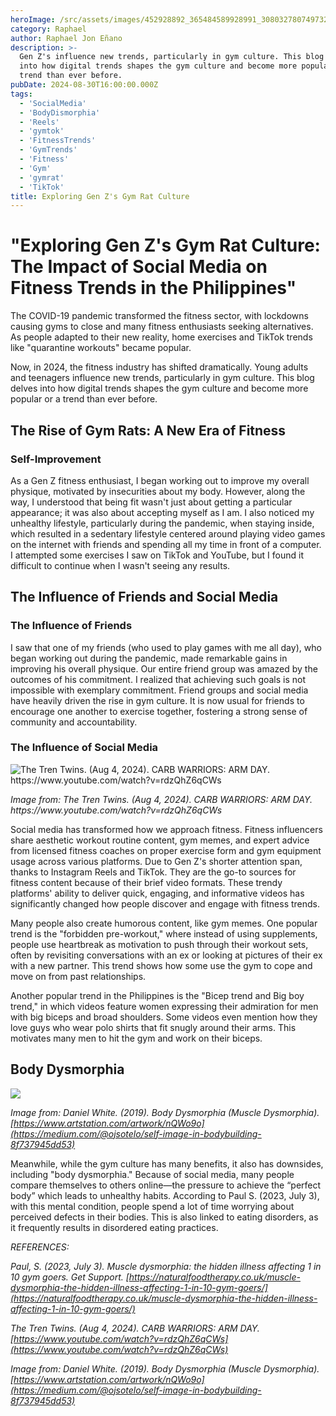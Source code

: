 ```yaml
---
heroImage: /src/assets/images/452928892_365484589928991_3080327807497328662_n.jpg
category: Raphael
author: Raphael Jon Eñano
description: >-
  Gen Z's influence new trends, particularly in gym culture. This blog delves
  into how digital trends shapes the gym culture and become more popular or a
  trend than ever before.
pubDate: 2024-08-30T16:00:00.000Z
tags:
  - 'SocialMedia'
  - 'BodyDismorphia'
  - 'Reels'
  - 'gymtok'
  - 'FitnessTrends'
  - 'GymTrends'
  - 'Fitness'
  - 'Gym'
  - 'gymrat'
  - 'TikTok'
title: Exploring Gen Z's Gym Rat Culture
---
```


# **"Exploring Gen Z's Gym Rat Culture: The Impact of Social Media on Fitness Trends in the Philippines"**

The COVID-19 pandemic transformed the fitness sector, with lockdowns causing gyms to close and many fitness enthusiasts seeking alternatives. As people adapted to their new reality, home exercises and TikTok trends like "quarantine workouts" became popular.

Now, in 2024, the fitness industry has shifted dramatically. Young adults and teenagers influence new trends, particularly in gym culture. This blog delves into how digital trends shapes the gym culture and become more popular or a trend than ever before.

## The Rise of Gym Rats: A New Era of Fitness

### Self-Improvement

As a Gen Z fitness enthusiast, I began working out to improve my overall physique, motivated by insecurities about my body. However, along the way, I understood that being fit wasn't just about getting a particular appearance; it was also about accepting myself as I am. I also noticed my unhealthy lifestyle, particularly during the pandemic, when staying inside, which resulted in a sedentary lifestyle centered around playing video games on the internet with friends and spending all my time in front of a computer. I attempted some exercises I saw on TikTok and YouTube, but I found it difficult to continue when I wasn't seeing any results.

## The Influence of Friends and Social Media

### The Influence of Friends

I saw that one of my friends (who used to play games with me all day), who began working out during the pandemic, made remarkable gains in improving his overall physique. Our entire friend group was amazed by the outcomes of his commitment. I realized that achieving such goals is not impossible with exemplary commitment. Friend groups and social media have heavily driven the rise in gym culture. It is now usual for friends to encourage one another to exercise together, fostering a strong sense of community and accountability.

### The Influence of Social Media

![](</src/assets/images/CARB WARRIORS ARM DAY.png> 'The Tren Twins. (Aug 4, 2024). CARB WARRIORS: ARM DAY. https://www.youtube.com/watch?v=rdzQhZ6qCWs')

_Image from: The Tren Twins. (Aug 4, 2024). CARB WARRIORS: ARM DAY. https\://www\.youtube.com/watch?v=rdzQhZ6qCWs_

Social media has transformed how we approach fitness. Fitness influencers share aesthetic workout routine content, gym memes, and expert advice from licensed fitness coaches on proper exercise form and gym equipment usage across various platforms. Due to Gen Z's shorter attention span, thanks to Instagram Reels and TikTok. They are the go-to sources for fitness content because of their brief video formats. These trendy platforms' ability to deliver quick, engaging, and informative videos has significantly changed how people discover and engage with fitness trends.

Many people also create humorous content, like gym memes. One popular trend is the "forbidden pre-workout," where instead of using supplements, people use heartbreak as motivation to push through their workout sets, often by revisiting conversations with an ex or looking at pictures of their ex with a new partner. This trend shows how some use the gym to cope and move on from past relationships.

Another popular trend in the Philippines is the "Bicep trend and Big boy trend," in which videos feature women expressing their admiration for men with big biceps and broad shoulders. Some videos even mention how they love guys who wear polo shirts that fit snugly around their arms. This motivates many men to hit the gym and work on their biceps.

## Body Dysmorphia

![](/src/assets/images/daniel-white-bodydysmorphiavfinal.jpg)

_Image from: Daniel White. (2019). Body Dysmorphia (Muscle Dysmorphia). [https://www.artstation.com/artwork/nQWo9o](https://medium.com/@ojsotelo/self-image-in-bodybuilding-8f737945dd53)_

Meanwhile, while the gym culture has many benefits, it also has downsides, including "body dysmorphia." Because of social media, many people compare themselves to others online—the pressure to achieve the “perfect body” which leads to unhealthy habits. According to Paul S. (2023, July 3), with this mental condition, people spend a lot of time worrying about perceived defects in their bodies. This is also linked to eating disorders, as it frequently results in disordered eating practices.

_REFERENCES:_

_Paul, S. (2023, July 3). Muscle dysmorphia: the hidden
illness affecting 1 in 10 gym goers. Get Support. [https://naturalfoodtherapy.co.uk/muscle-dysmorphia-the-hidden-illness-affecting-1-in-10-gym-goers/](https://naturalfoodtherapy.co.uk/muscle-dysmorphia-the-hidden-illness-affecting-1-in-10-gym-goers/)_

_The Tren Twins. (Aug 4, 2024). CARB WARRIORS: ARM DAY. [https://www.youtube.com/watch?v=rdzQhZ6qCWs](https://www.youtube.com/watch?v=rdzQhZ6qCWs)_

_Image from: Daniel White. (2019). Body Dysmorphia (Muscle Dysmorphia). [https://www.artstation.com/artwork/nQWo9o](https://medium.com/@ojsotelo/self-image-in-bodybuilding-8f737945dd53)_

